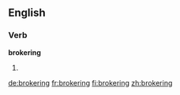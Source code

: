==English==

===Verb===
'''brokering'''

# {{present participle of|broker}}

[[de:brokering]]
[[fr:brokering]]
[[fi:brokering]]
[[zh:brokering]]